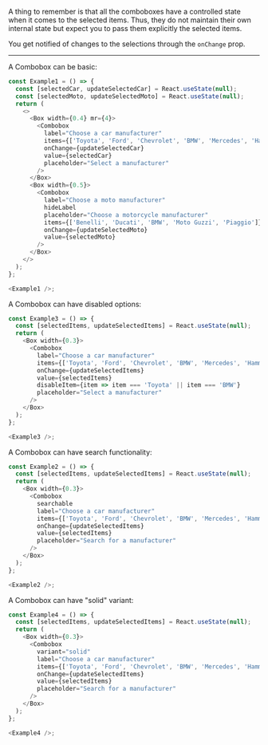 A thing to remember is that all the comboboxes have a controlled state when
it comes to the selected items. Thus, they do not maintain their own internal state
but expect you to pass them explicitly the selected items.

You get notified of changes to the selections through the `onChange` prop.

---

A Combobox can be basic:

```typescript jsx
const Example1 = () => {
  const [selectedCar, updateSelectedCar] = React.useState(null);
  const [selectedMoto, updateSelectedMoto] = React.useState(null);
  return (
    <>
      <Box width={0.4} mr={4}>
        <Combobox
          label="Choose a car manufacturer"
          items={['Toyota', 'Ford', 'Chevrolet', 'BMW', 'Mercedes', 'Hammer', 'Dodge', 'Audi']}
          onChange={updateSelectedCar}
          value={selectedCar}
          placeholder="Select a manufacturer"
        />
      </Box>
      <Box width={0.5}>
        <Combobox
          label="Choose a moto manufacturer"
          hideLabel
          placeholder="Choose a motorcycle manufacturer"
          items={['Benelli', 'Ducati', 'BMW', 'Moto Guzzi', 'Piaggio']}
          onChange={updateSelectedMoto}
          value={selectedMoto}
        />
      </Box>
    </>
  );
};

<Example1 />;
```

A Combobox can have disabled options:

```typescript jsx
const Example3 = () => {
  const [selectedItems, updateSelectedItems] = React.useState(null);
  return (
    <Box width={0.3}>
      <Combobox
        label="Choose a car manufacturer"
        items={['Toyota', 'Ford', 'Chevrolet', 'BMW', 'Mercedes', 'Hammer', 'Dodge', 'Audi']}
        onChange={updateSelectedItems}
        value={selectedItems}
        disableItem={item => item === 'Toyota' || item === 'BMW'}
        placeholder="Select a manufacturer"
      />
    </Box>
  );
};

<Example3 />;
```

A Combobox can have search functionality:

```typescript jsx
const Example2 = () => {
  const [selectedItems, updateSelectedItems] = React.useState(null);
  return (
    <Box width={0.3}>
      <Combobox
        searchable
        label="Choose a car manufacturer"
        items={['Toyota', 'Ford', 'Chevrolet', 'BMW', 'Mercedes', 'Hammer', 'Dodge', 'Audi']}
        onChange={updateSelectedItems}
        value={selectedItems}
        placeholder="Search for a manufacturer"
      />
    </Box>
  );
};

<Example2 />;
```

A Combobox can have "solid" variant:

```typescript jsx
const Example4 = () => {
  const [selectedItems, updateSelectedItems] = React.useState(null);
  return (
    <Box width={0.3}>
      <Combobox
        variant="solid"
        label="Choose a car manufacturer"
        items={['Toyota', 'Ford', 'Chevrolet', 'BMW', 'Mercedes', 'Hammer', 'Dodge', 'Audi']}
        onChange={updateSelectedItems}
        value={selectedItems}
        placeholder="Search for a manufacturer"
      />
    </Box>
  );
};

<Example4 />;
```
